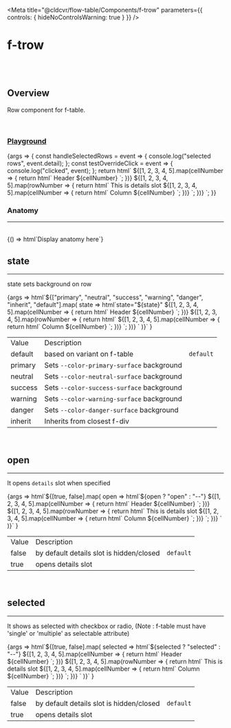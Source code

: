 
<Meta
	title="@cldcvr/flow-table/Components/f-trow"
	parameters={{
		controls: { hideNoControlsWarning: true }
	}}
/>

# f-trow

<br />
<br />

## Overview

<f-divider></f-divider>

Row component for f-table.

<br />

### [Playground](/story/components-f-trow--playground)

<Canvas>
	<Story
		name="Playground"
		argTypes={{
			state: {
				control: "select",
				options: ["primary", "neutral", "success", "warning", "danger", "inherit", "default"]
			},
			open: {
				control: { type: "boolean" }
			},
			selected: {
				control: { type: "boolean" }
			}
		}}
		args={{
			state: "default",
			open: false,
			selected: false
		}}
	>
		{args => {
			const handleSelectedRows = event => {
				console.log("selected rows", event.detail);
			};
			const testOverrideClick = event => {
				console.log("clicked", event);
			};
			return html`
				<f-table selectable="multiple" @selected-rows=${handleSelectedRows}>
					<f-trow slot="header">
						${[1, 2, 3, 4, 5].map(cellNumber => {
							return html`<f-tcell @click=${testOverrideClick}> Header ${cellNumber} </f-tcell>`;
						})}
					</f-trow>
					${[1, 2, 3, 4, 5].map(rowNumber => {
						return html`<f-trow .state=${args.state} .open=${args.open} .selected=${args.selected}>
							<f-div padding="large" slot="details">
								<f-text variant="heading" size="x-large">This is details slot</f-text>
							</f-div>
							${[1, 2, 3, 4, 5].map(cellNumber => {
								return html`<f-tcell>
									<f-text> Column ${cellNumber} </f-text>
								</f-tcell>`;
							})}
						</f-trow>`;
					})}
				</f-table>
			`;
		}}
	</Story>
</Canvas>

<br />

### Anatomy

<hr />

<br />

<Story name="Anatomy">
	{() => html`<f-div align="middle-center" padding="large">Display anatomy here</f-div>`}
</Story>

<br />

## state

<hr />

state sets background on row

<Canvas>
	<Story name="state">
		{args =>
			html`<f-div direction="column" state="subtle" padding="small" gap="large"
				>${["primary", "neutral", "success", "warning", "danger", "inherit", "default"].map(
					state => html`<f-text>state="${state}"</f-text
						><f-table>
							<f-trow slot="header">
								${[1, 2, 3, 4, 5].map(cellNumber => {
									return html`<f-tcell> Header ${cellNumber} </f-tcell>`;
								})}
							</f-trow>
							${[1, 2, 3, 4, 5].map(rowNumber => {
								return html`<f-trow .state=${state}>
									${[1, 2, 3, 4, 5].map(cellNumber => {
										return html`<f-tcell>
											<f-text> Column ${cellNumber} </f-text>
										</f-tcell>`;
									})}
								</f-trow>`;
							})} </f-table
						><f-divider></f-divider>`
				)}</f-div
			>`
		}
	</Story>
</Canvas>

<table class="custom-table">
	<tbody>
		<tr>
			<td>Value</td>
			<td>Description</td>
			<td></td>
		</tr>
		<tr>
			<td>default</td>
			<td>based on variant on f-table</td>
			<td>
				<code>default</code>
			</td>
		</tr>
		<tr>
			<td>primary</td>
			<td>
				Sets <code>--color-primary-surface</code> background
			</td>
			<td></td>
		</tr>
		<tr>
			<td>neutral</td>
			<td>
				Sets <code>--color-neutral-surface</code> background
			</td>
			<td></td>
		</tr>
		<tr>
			<td>success</td>
			<td>
				Sets <code>--color-success-surface</code> background
			</td>
			<td></td>
		</tr>
		<tr>
			<td>warning</td>
			<td>
				Sets <code>--color-warning-surface</code> background
			</td>
			<td></td>
		</tr>
		<tr>
			<td>danger</td>
			<td>
				Sets <code>--color-danger-surface</code> background
			</td>
			<td></td>
		</tr>
		<tr>
			<td>inherit</td>
			<td>Inherits from closest f-div</td>
			<td></td>
		</tr>
	</tbody>
</table>

<br />

## open

<hr />

It opens `details` slot when specified

<Canvas>
	<Story name="open">
		{args =>
			html`<f-div direction="column" state="subtle" padding="small" gap="large"
				>${[true, false].map(
					open => html`<f-text>${open ? "open" : "--"}</f-text
						><f-table>
							<f-trow slot="header">
								${[1, 2, 3, 4, 5].map(cellNumber => {
									return html`<f-tcell> Header ${cellNumber} </f-tcell>`;
								})}
							</f-trow>
							${[1, 2, 3, 4, 5].map(rowNumber => {
								return html`<f-trow .open=${open}>
									<f-div padding="large" slot="details">
										<f-text variant="heading" size="x-large">This is details slot</f-text>
									</f-div>
									${[1, 2, 3, 4, 5].map(cellNumber => {
										return html`<f-tcell>
											<f-text> Column ${cellNumber} </f-text>
										</f-tcell>`;
									})}
								</f-trow>`;
							})} </f-table
						><f-divider></f-divider>`
				)}</f-div
			>`
		}
	</Story>
</Canvas>

<table class="custom-table">
	<tbody>
		<tr>
			<td>Value</td>
			<td>Description</td>
			<td></td>
		</tr>
		<tr>
			<td>false</td>
			<td>by default details slot is hidden/closed</td>
			<td>
				<code>default</code>
			</td>
		</tr>
		<tr>
			<td>true</td>
			<td>opens details slot</td>
			<td></td>
		</tr>
	</tbody>
</table>

<br />

## selected

<hr />

It shows as selected with checkbox or radio, (Note : f-table must have 'single' or 'multiple' as selectable attribute)

<Canvas>
	<Story name="selected">
		{args =>
			html`<f-div direction="column" state="subtle" padding="small" gap="large"
				>${[true, false].map(
					selected => html`<f-text>${selected ? "selected" : "--"}</f-text
						><f-table selectable="multiple">
							<f-trow slot="header">
								${[1, 2, 3, 4, 5].map(cellNumber => {
									return html`<f-tcell> Header ${cellNumber} </f-tcell>`;
								})}
							</f-trow>
							${[1, 2, 3, 4, 5].map(rowNumber => {
								return html`<f-trow .selected=${selected}>
									<f-div padding="large" slot="details">
										<f-text variant="heading" size="x-large">This is details slot</f-text>
									</f-div>
									${[1, 2, 3, 4, 5].map(cellNumber => {
										return html`<f-tcell>
											<f-text> Column ${cellNumber} </f-text>
										</f-tcell>`;
									})}
								</f-trow>`;
							})} </f-table
						><f-divider></f-divider>`
				)}</f-div
			>`
		}
	</Story>
</Canvas>

<table class="custom-table">
	<tbody>
		<tr>
			<td>Value</td>
			<td>Description</td>
			<td></td>
		</tr>
		<tr>
			<td>false</td>
			<td>by default details slot is hidden/closed</td>
			<td>
				<code>default</code>
			</td>
		</tr>
		<tr>
			<td>true</td>
			<td>opens details slot</td>
			<td></td>
		</tr>
	</tbody>
</table>

<br />
